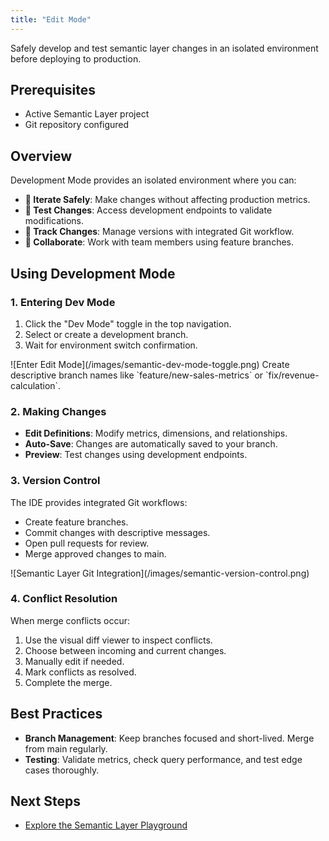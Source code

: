```yaml
---
title: "Edit Mode"
---
```


<div className="hero-banner" style={{ backgroundColor:"#f0f8ff",padding:"20px",borderRadius:"8px" }}>
<div className="hero-content">
<p className="hero-text" style={{ fontSize:"1.5em",fontWeight:"bold",color:"#333" }}>
Safely develop and test semantic layer changes in an isolated environment before deploying to production.

</p>

</div>

</div>

## Prerequisites

- Active Semantic Layer project
- Git repository configured

## Overview

Development Mode provides an isolated environment where you can:

- **🔄 Iterate Safely**: Make changes without affecting production metrics.
- **🧪 Test Changes**: Access development endpoints to validate modifications.
- **📝 Track Changes**: Manage versions with integrated Git workflow.
- **👥 Collaborate**: Work with team members using feature branches.

## Using Development Mode

### 1. Entering Dev Mode

1. Click the "Dev Mode" toggle in the top navigation.
2. Select or create a development branch.
3. Wait for environment switch confirmation.

<Frame>
  ![Enter Edit Mode](/images/semantic-dev-mode-toggle.png)
</Frame>

<Tip>
  Create descriptive branch names like `feature/new-sales-metrics` or `fix/revenue-calculation`.
</Tip>

### 2. Making Changes

- **Edit Definitions**: Modify metrics, dimensions, and relationships.
- **Auto-Save**: Changes are automatically saved to your branch.
- **Preview**: Test changes using development endpoints.

### 3. Version Control

The IDE provides integrated Git workflows:

- Create feature branches.
- Commit changes with descriptive messages.
- Open pull requests for review.
- Merge approved changes to main.

<Frame>
  ![Semantic Layer Git Integration](/images/semantic-version-control.png)
</Frame>

### 4. Conflict Resolution

When merge conflicts occur:

1. Use the visual diff viewer to inspect conflicts.
2. Choose between incoming and current changes.
3. Manually edit if needed.
4. Mark conflicts as resolved.
5. Complete the merge.

## Best Practices

- **Branch Management**: Keep branches focused and short-lived. Merge from main regularly.
- **Testing**: Validate metrics, check query performance, and test edge cases thoroughly.

## Next Steps

- [Explore the Semantic Layer Playground](/Semantic-Layer/Setup-Guide/query-playground)